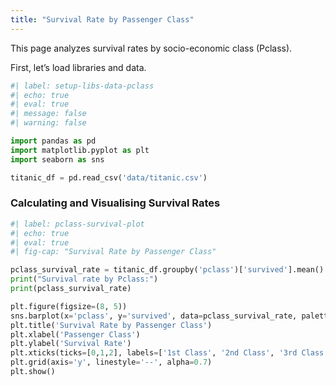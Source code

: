 ```yaml
---
title: "Survival Rate by Passenger Class"
---
```


This page analyzes survival rates by socio-economic class (Pclass).

First, let's load libraries and data.

```python
#| label: setup-libs-data-pclass
#| echo: true
#| eval: true 
#| message: false
#| warning: false

import pandas as pd
import matplotlib.pyplot as plt
import seaborn as sns

titanic_df = pd.read_csv('data/titanic.csv')
```

### Calculating and Visualising Survival Rates

```python
#| label: pclass-survival-plot
#| echo: true
#| eval: true
#| fig-cap: "Survival Rate by Passenger Class"

pclass_survival_rate = titanic_df.groupby('pclass')['survived'].mean().reset_index()
print("Survival rate by Pclass:")
print(pclass_survival_rate)

plt.figure(figsize=(8, 5))
sns.barplot(x='pclass', y='survived', data=pclass_survival_rate, palette='viridis', hue='pclass', dodge=False, legend=False)
plt.title('Survival Rate by Passenger Class')
plt.xlabel('Passenger Class')
plt.ylabel('Survival Rate')
plt.xticks(ticks=[0,1,2], labels=['1st Class', '2nd Class', '3rd Class'])
plt.grid(axis='y', linestyle='--', alpha=0.7)
plt.show()
```